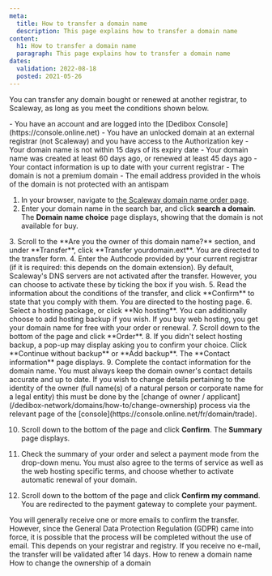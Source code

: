 ```yaml
---
meta:
  title: How to transfer a domain name
  description: This page explains how to transfer a domain name
content:
  h1: How to transfer a domain name
  paragraph: This page explains how to transfer a domain name
dates:
  validation: 2022-08-18
  posted: 2021-05-26
---
```


You can transfer any domain bought or renewed at another registrar, to Scaleway, as long as you meet the conditions shown below.

<Message type="requirement">
  - You have an account and are logged into the [Dedibox Console](https://console.online.net) 
  - You have an unlocked domain at an external registrar (not Scaleway) and you have access to the Authorization key
  - Your domain name is not within 15 days of its expiry date
  - Your domain name was created at least 60 days ago, or renewed at least 45 days ago
  - Your contact information is up to date with your current registrar
  - The domain is not a premium domain
  - The email address provided in the whois of the domain is not protected with an antispam
</Message>

1. In your browser, navigate to [the Scaleway domain name order page](https://www.scaleway.com/en/domain/).
2. Enter your domain name in the search bar, and click **search a domain**. The **Domain name choice** page displays, showing that the domain is not available for buy.
  <Lightbox src="scaleway-transfer-domain.webp" alt="" />
3. Scroll to the **Are you the owner of this domain name?** section, and under **Transfer**, click **Transfer yourdomain.ext**. You are directed to the transfer form.
  <Lightbox src="scaleway-authcode.webp" alt="" />
4. Enter the Authcode provided by your current registrar (if it is required: this depends on the domain extension).
  <Message type="note">
  By default, Scaleway's DNS servers are not activated after the transfer. However, you can choose to activate these by ticking the box if you wish.

  </Message>
5. Read the information about the conditions of the transfer, and click **Confirm** to state that you comply with them. You are directed to the hosting page.
6. Select a hosting package, or click **No hosting**. You can additionally choose to add hosting backup if you wish.
  <Message type="note">
  If you buy web hosting, you get your domain name for free with your order or renewal.

  </Message>
7. Scroll down to the bottom of the page and click **Order**.
8. If you didn't select hosting backup, a pop-up may display asking you to confirm your choice. Click **Continue without backup** or **Add backup**. The **Contact information** page displays.
9. Complete the contact information for the domain name.
  <Message type = "important">
  You must always keep the domain owner's contact details accurate and up to date. If you wish to change details pertaining to the identity of the owner (full name(s) of a natural person or corporate name for a legal entity) this must be done by the [change of owner / applicant](/dedibox-network/domains/how-to/change-ownership) process via the relevant page of the [console](https://console.online.net/fr/domain/trade).

  </Message>

10. Scroll down to the bottom of the page and click **Confirm**. The **Summary** page displays.

11. Check the summary of your order and select a payment mode from the drop-down menu. You must also agree to the terms of service as well as the web hosting specific terms, and choose whether to activate automatic renewal of your domain.

12. Scroll down to the bottom of the page and click **Confirm my command**. You are redirected to the payment gateway to complete your payment.

  <Message type="note">
  You will generally receive one or more emails to confirm the transfer. However, since the General Data Protection Regulation (GDPR) came into force, it is possible that the process will be completed without the use of email. This depends on your registrar and registry. If you receive no e-mail, the transfer will be validated after 14 days.

  </Message>


<Navigation title="See Also">
  <PreviousButton to="/dedibox-network/domains/how-to/renew-domain/">How to renew a domain name</PreviousButton>
  <NextButton to="/dedibox-network/domains/how-to/change-ownership/">How to change the ownership of a domain</NextButton>
</Navigation>
